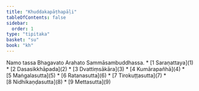 ```yaml
---
title: "Khuddakapāṭhapāḷi"
tableOfContents: false
sidebar:
  order: 1
type: "tipitaka"
basket: "su"
book: "kh"
---
```


<Paragraph number="1" type="center" book="kh">
Namo tassa Bhagavato Arahato Sammāsambuddhassa.

</Paragraph>

<TableOfContents book="kh">
* [1 Saraṇattaya](1)
* [2 Dasasikkhāpada](2)
* [3 Dvattiṃsākāra](3)
* [4 Kumārapañhā](4)
* [5 Maṅgalasutta](5)
* [6 Ratanasutta](6)
* [7 Tirokuṭṭasutta](7)
* [8 Nidhikaṇḍasutta](8)
* [9 Mettasutta](9)
</TableOfContents>
